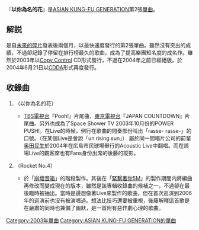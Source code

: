 {{Infobox song
| name       = 以你為名的花
| type       = [[單曲|單曲]]
| artist     = [[ASIAN_KUNG-FU_GENERATION|ASIAN KUNG-FU GENERATION]]
| released   = 2003年10月16日（製作終止）<br/>2004年6月21日（再發售）
| cover      = Kimitoiuhana_CD_Cover.jpg
| genre      = [[日本搖滾樂|日本搖滾樂]]
| label      = {{link-ja|Ki/oon Records|Ki/oon Records}}
| chart_position = *最高位14位（[[Oricon|Oricon]]）
| prev_title = [[未來的碎片|未來的碎片]]
| prev_year  = 2003
| next_title = [[警笛_(单曲)|警笛]]
| next_year  = 2004
}}
{{Japanese|japanese=君という花|kana=きみというはな|romaji=Kimitoiuhana}}

『'''以你為名的花'''』是[[ASIAN_KUNG-FU_GENERATION|ASIAN KUNG-FU GENERATION]]第2張[[單曲|單曲]]。

==解説==
是自[[未來的碎片|未來的碎片]]發表後兩個月，以最快速度發行的第2張單曲。雖然沒有突出的成績，不過卻記錄了停留在排行榜最久的歌曲，成為了提高樂團知名度的成名作。雖然於2003年以[[Copy_Control|Copy Control]] CD形式發行，不過在2004年之前已經絕版。於2004年6月21日以[[CDDA|CDDA]]形式再度發行。

==收錄曲==
#{{lang|ja|君という花}}（以你為名的花） 
#*[[TBS電視台|TBS電視台]]『Pooh!』片尾曲，[[東京電視台|東京電視台]]『JAPAN COUNTDOWN』片尾曲。另外也成為了Space Shower TV 2003年10月份的POWER PUSH!。在Live的時候，例行在歌曲的間奏部份叫出「rasse- rasse-」的口號。（在某個Live是會說「un rising sun」） 屬於同一間唱片公司的前輩[[奥田民生|奥田民生]]於2004年在広島市民球場舉行的Acoustic Live中翻唱。而在該場Live的觀客席也有Fans身份出席的後藤的蹤影。 
#{{lang|ja|ロケットNo.4}}（Rocket No.4）
#*於「[[崩壞音箱|崩壞音箱]]」的階段製作。其後在「[[緊繫著你5M|緊繫著你5M]]」的製作期間内將編曲再修改而變成現在的版本，雖然是該專輯收錄曲的候補之一，不過卻在最後臨時被抽出。當時是邊想像著Live來製作的歌曲，但在首次巡演到2006年的巡演前也沒有被演唱過。想法比技巧還要被重視，後藤解釋這首歌是在嚴肅的同時也兼備了幽默，是一首附有惡作劇心理的歌曲。

{{ASIAN KUNG-FU GENERATION}}
[[Category:2003年單曲|Category:2003年單曲]]
[[Category:ASIAN_KUNG-FU_GENERATION的單曲|Category:ASIAN KUNG-FU GENERATION的單曲]]